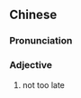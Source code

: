 ==Chinese==
{{zh-forms}}

===Pronunciation===
{{zh-pron
|m=wèiwǎn
|cat=a
}}

===Adjective===
{{zh-adj}}

# not too late